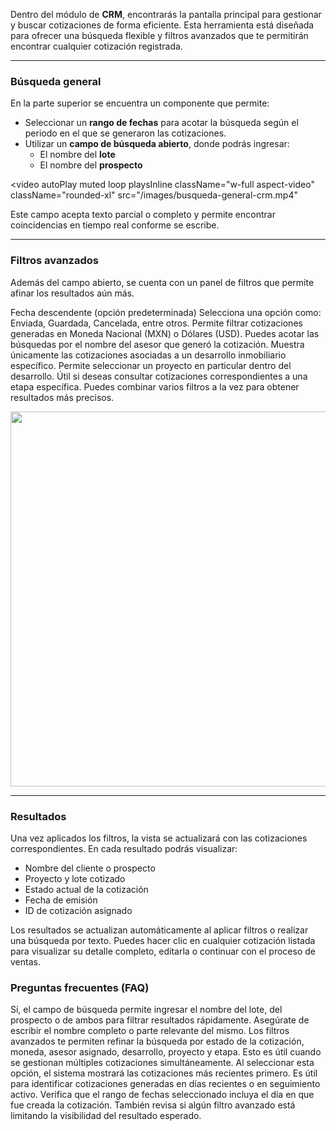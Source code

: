 Dentro del módulo de **CRM**, encontrarás la pantalla principal para gestionar y buscar cotizaciones de forma eficiente. Esta herramienta está diseñada para ofrecer una búsqueda flexible y filtros avanzados que te permitirán encontrar cualquier cotización registrada.

---

### Búsqueda general

En la parte superior se encuentra un componente que permite:

- Seleccionar un **rango de fechas** para acotar la búsqueda según el periodo en el que se generaron las cotizaciones.
- Utilizar un **campo de búsqueda abierto**, donde podrás ingresar:
  - El nombre del **lote**
  - El nombre del **prospecto**

<video
  autoPlay
  muted
  loop
  playsInline
  className="w-full aspect-video"
  className="rounded-xl"
  src="/images/busqueda-general-crm.mp4"
></video>

<Note>
  Este campo acepta texto parcial o completo y permite encontrar coincidencias
  en tiempo real conforme se escribe.
</Note>

---

### Filtros avanzados

Además del campo abierto, se cuenta con un panel de filtros que permite afinar los resultados aún más.

<CardGroup cols={2}>
  <Card title="Ordenar por" icon="calendar">
    Fecha descendente (opción predeterminada)
  </Card>
  <Card title="Filtrar por estado" icon="ellipsis-stroke-vertical">
    Selecciona una opción como: Enviada, Guardada, Cancelada, entre otros.
  </Card>
  <Card title="Filtrar por moneda" icon="money-bill-1">
    Permite filtrar cotizaciones generadas en Moneda Nacional (MXN) o Dólares
    (USD).
  </Card>
  <Card title="Filtrar por asesor" icon="user">
    Puedes acotar las búsquedas por el nombre del asesor que generó la
    cotización.
  </Card>
  <Card title="Filtrar por desarrollo" icon="diagram-project">
    Muestra únicamente las cotizaciones asociadas a un desarrollo inmobiliario
    específico.
  </Card>
  <Card title="Filtrar por proyecto" icon="rectangle-history">
    Permite seleccionar un proyecto en particular dentro del desarrollo.
  </Card>
  <Card title="Filtrar por etapa" icon="tarp">
    Útil si deseas consultar cotizaciones correspondientes a una etapa
    específica.
  </Card>
</CardGroup>

<Note>
  Puedes combinar varios filtros a la vez para obtener resultados más precisos.
</Note>

<img
  className="rounded-xl"
  width="600"
  height="600"
  noZoom
  src="/images/busqueda-avanzada-crm.gif"
/>

---

### Resultados

Una vez aplicados los filtros, la vista se actualizará con las cotizaciones correspondientes. En cada resultado podrás visualizar:

- Nombre del cliente o prospecto
- Proyecto y lote cotizado
- Estado actual de la cotización
- Fecha de emisión
- ID de cotización asignado

<Check>
  Los resultados se actualizan automáticamente al aplicar filtros o realizar una
  búsqueda por texto.
</Check>

<Note>
  Puedes hacer clic en cualquier cotización listada para visualizar su detalle
  completo, editarla o continuar con el proceso de ventas.
</Note>

### Preguntas frecuentes (FAQ)

<AccordionGroup>

<Accordion title="¿Puedo buscar una cotización por el nombre del lote?">
  Sí, el campo de búsqueda permite ingresar el nombre del lote, del prospecto o
  de ambos para filtrar resultados rápidamente. Asegúrate de escribir el nombre
  completo o parte relevante del mismo.
</Accordion>

<Accordion title="¿Cómo funcionan los filtros avanzados?">
  Los filtros avanzados te permiten refinar la búsqueda por estado de la
  cotización, moneda, asesor asignado, desarrollo, proyecto y etapa. Esto es
  útil cuando se gestionan múltiples cotizaciones simultáneamente.
</Accordion>

<Accordion title="¿Qué orden aplica la opción 'Fecha descendente'?">
  Al seleccionar esta opción, el sistema mostrará las cotizaciones más recientes
  primero. Es útil para identificar cotizaciones generadas en días recientes o
  en seguimiento activo.
</Accordion>

<Accordion title="¿Por qué no aparece mi cotización en los resultados?">
  Verifica que el rango de fechas seleccionado incluya el día en que fue creada
  la cotización. También revisa si algún filtro avanzado está limitando la
  visibilidad del resultado esperado.
</Accordion>

</AccordionGroup>
